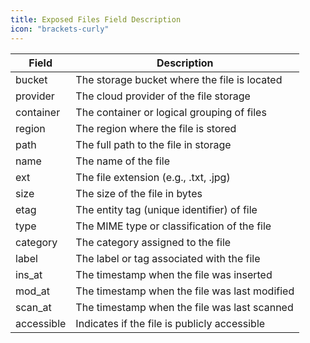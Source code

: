 ```yaml
---
title: Exposed Files Field Description
icon: "brackets-curly"
---
```


| Field        | Description                                 |
| ------------ | ------------------------------------------- |
| bucket       | The storage bucket where the file is located |
| provider     | The cloud provider of the file storage       |
| container    | The container or logical grouping of files   |
| region       | The region where the file is stored          |
| path         | The full path to the file in storage         |
| name         | The name of the file                         |
| ext          | The file extension (e.g., .txt, .jpg)        |
| size         | The size of the file in bytes                |
| etag         | The entity tag (unique identifier) of file   |
| type         | The MIME type or classification of the file  |
| category     | The category assigned to the file            |
| label        | The label or tag associated with the file    |
| ins_at       | The timestamp when the file was inserted     |
| mod_at       | The timestamp when the file was last modified|
| scan_at      | The timestamp when the file was last scanned |
| accessible   | Indicates if the file is publicly accessible |
